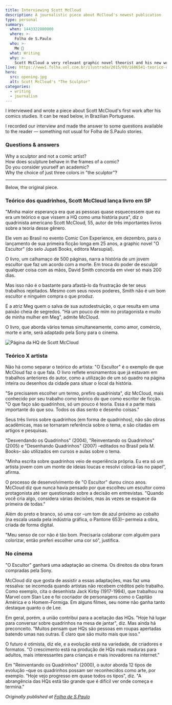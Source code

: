 ```yaml
---
title: Interviewing Scott McCloud
description: A journalistic piece about McCloud's newest publication
type: personal
summary:
  when: 1443322800000
  where: >-
    Folha de S.Paulo
  who: >-
    Me 😬
  what: Writing
  why: >-
    Scott McCloud a very relevant graphic novel theorist and his new work after years deserved recognition
live: https://www1.folha.uol.com.br/ilustrada/2015/09/1686541-teorico-dos-quadrinhos-scott-mccloud-lanca-livro-em-sp.shtml
hero:
  src: opening.jpg
  alt: Scott McCloud's "The Sculptor"
categories: 
  - writing
  - journalism
---
```


I interviewed and wrote a piece about Scott McCloud's first work after his comics studies. It can be read below, in Brazilian Portuguese.

I recorded our interview and made the answer to some questions available to the reader — something not usual for Folha de S.Paulo stories.

### Questions & answers

<div className="flex gap-8 flex-col w-full">
<div>
Why a sculptor and not a comic artist?
<Audio src="../content/projects/2015/scott-mccloud/scott-1.mp3" />
</div>
<div>
How does sculpture behave in the frames of a comic?
<Audio src="../content/projects/2015/scott-mccloud/scott-2.mp3" />
</div>
<div>
Do you consider yourself an academic?
<Audio src="../content/projects/2015/scott-mccloud/scott-3.mp3" />
</div>
<div>
Why the choice of just three colors in "the sculptor"?
<Audio src="../content/projects/2015/scott-mccloud/scott-4.mp3" />
</div>
</div>

---

Below, the original piece.

### Teórico dos quadrinhos, Scott McCloud lança livro em SP

"Minha maior esperança era que as pessoas quase esquecessem que eu era um teórico e que vissem a HQ como uma história pura", diz o quadrinista americano Scott McCloud, 55, autor de três importantes livros sobre a teoria desse gênero.

Ele vem ao Brasil no evento Comic Con Experience, em dezembro, para o lançamento de sua primeira ficção longa em 25 anos, a graphic novel "O Escultor" (do selo Jupati Books, editora Marsupial).

O livro, um calhamaço de 500 páginas, narra a história de um jovem escultor que faz um acordo com a morte. Em troca do poder de esculpir qualquer coisa com as mãos, David Smith concorda em viver só mais 200 dias.

Mas isso não é o bastante para afastá-lo da frustração de ter seus trabalhos rejeitados. Mesmo com seus novos poderes, Smith não é um bom escultor e ninguém compra o que produz.

É a atriz Meg quem o salva de sua autodestruição, o que resulta em uma paixão cheia de segredos. "Há um pouco de mim no protagonista e muito de minha mulher em Meg", admite McCloud.

O livro, que aborda vários temas simultaneamente, como amor, comércio, morte e arte, será adaptado pela Sony para o cinema.

![Página da HQ de Scott McCloud](cidade.jpg)

### Teórico X artista

Não há como separar o teórico do artista: "O Escultor" é o exemplo de que McCloud faz o que fala. O livro reflete ensinamentos que já estavam em trabalhos anteriores do autor, como a utilização de um só quadro na página inteira ou desenhos da cidade para situar o local da história.

"Se precisarem escolher um termo, prefiro quadrinista", diz McCloud, mais conhecido por seu trabalho como teórico do que como escritor de ficção. "O que faço são quadrinhos, só um pouco é teoria. Essa é a parte mais importante do que sou. Todos os dias sento e desenho coisas."

Seus três livros sobre quadrinhos (em forma de quadrinhos), não são obras acadêmicas, mas se tornaram referência sobre o tema, e são citadas em artigos e pesquisas.

"Desvendando os Quadrinhos" (2004), "Reinventando os Quadrinhos" (2005) e "Desenhando Quadrinhos" (2007) –editados no Brasil pela M. Books– são utilizados em cursos e aulas sobre o tema.

"Minha escrita sobre quadrinhos veio de experiência própria. Eu era só um artista jovem com um monte de ideias loucas e resolvi colocá-las no papel", afirma.

O processo de desenvolvimento de "O Escultor" durou cinco anos. McCloud diz que nunca havia pensado por que escolheu um escultor como protagonista até ser questionado sobre a decisão em entrevistas. "Quando você cria algo, considera várias decisões, mas às vezes se esquece da primeira de todas."

Além do preto e branco, só uma cor –um tom de azul próximo ao cobalto (na escala usada pela indústria gráfica, o Pantone 653)– permeia a obra, criada de forma digital.

"Meu senso de cor não é tão bom. Precisaria colaborar com alguém para colorizar, então preferi escolher uma cor só", justifica.

### No cinema

"O Escultor" ganhará uma adaptação ao cinema. Os direitos da obra foram compradas pela Sony.

McCloud diz que gosta de assistir a essas adaptações, mas faz uma ressalva: se incomoda quando artistas não recebem créditos pelo trabalho. Como exemplo, cita o desenhista Jack Kirby (1917-1994), que trabalhou na Marvel com Stan Lee e foi cocriador de personagens como o Capitão América e o Homem-Formiga. Em alguns filmes, seu nome não ganha tanto destaque quanto o de Lee.

Em geral, porém, a união contribui para a aceitação das HQs. "Hoje há lugar para conversar sobre quadrinhos na mesa de jantar", diz. Mas ainda há preconceito. "Muitos pensam que HQs são pessoas em roupas apertadas batendo umas nas outras. É claro que são muito mais que isso."

O futuro é otimista, diz ele, e a evolução está na variedade, de criadores e formatos. "O crescimento está na produção de HQs mais maduras para adultos, mais interessantes para crianças e mais inovadores na internet."

Em "Reinventando os Quadrinhos" (2000), o autor aborda 12 tipos de evolução –que os quadrinhos possam ser reconhecidos como arte, por exemplo. "Hoje vejo progresso em quase todos os tipos", diz. "A abrangência das HQs está tão grande que é difícil ver onde começa e termina."

_Originally published at [Folha de S.Paulo](https://www1.folha.uol.com.br/ilustrada/2015/09/1686541-teorico-dos-quadrinhos-scott-mccloud-lanca-livro-em-sp.shtml)_